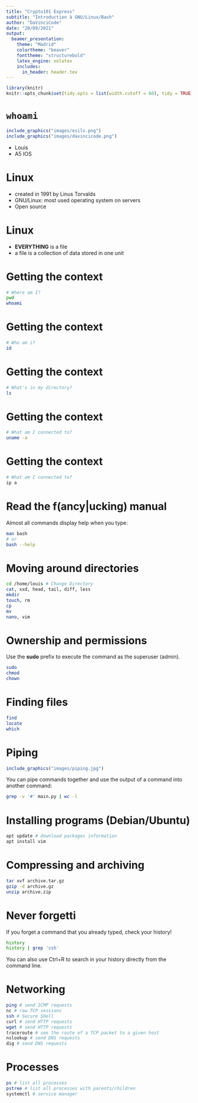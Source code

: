 ```yaml
---
title: "Crypto101 Express"
subtitle: "Introduction à GNU/Linux/Bash"
author: "DaVinciCode"
date: "20/09/2021"
output:
  beamer_presentation:
    theme: "Madrid"
    colortheme: "beaver"
    fonttheme: "structurebold"
    latex_engine: xelatex
    includes:
      in_header: header.tex
---
```


```r
library(knitr)
knitr::opts_chunk$set(tidy.opts = list(width.cutoff = 60), tidy = TRUE)
```

# `whoami`

```r
include_graphics("images/esilv.png")
include_graphics("images/davincicode.png")
```

- Louis
- A5 IOS

# Linux

- created in 1991 by Linus Torvalds
- GNU/Linux: most used operating system on servers
- Open source

# Linux

- **EVERYTHING** is a file
- a file is a collection of data stored in one unit

# Getting the context

```bash
# Where am I?
pwd
whoami
```

# Getting the context
```bash
# Who am i?
id
```

# Getting the context
```bash
# What's in my directory?
ls
```

# Getting the context
```bash
# What am I connected to?
uname -a
```

# Getting the context

```bash
# What am I connected to?
ip a
```

# Read the f(ancy|ucking) manual

Almost all commands display help when you type:

```bash
man bash
# or
bash --help
```

# Moving around directories

```bash
cd /home/louis # Change Directory
cat, xxd, head, tail, diff, less
mkdir
touch, rm
cp
mv
nano, vim
```

# Ownership and permissions

Use the **sudo** prefix to execute the command as the superuser (admin).

```bash
sudo
chmod
chown
```

# Finding files

```bash
find
locate
which
```

# Piping

```r
include_graphics("images/piping.jpg")
```

You can pipe commands together and use the output of a command into another command:
```bash
grep -v '#' main.py | wc -l
```

# Installing programs (Debian/Ubuntu)

```bash
apt update # download packages information
apt install vim
```

# Compressing and archiving

```bash
tar xvf archive.tar.gz
gzip -d archive.gz
unzip archive.zip
```

# Never forgetti

If you forget a command that you already typed, check your history!

```bash
history
history | grep 'ssh'
```

You can also use Ctrl+R to search in your history directly from the command line.

# Networking

```bash
ping # send ICMP requests
nc # raw TCP sessions
ssh # Secure SHell
curl # send HTTP requests
wget # send HTTP requests
traceroute # see the route of a TCP packet to a given host
nslookup # send DNS requests
dig # send DNS requests
```

# Processes

```bash
ps # list all processes
pstree # list all processes with parents/children
systemctl # service manager
```

